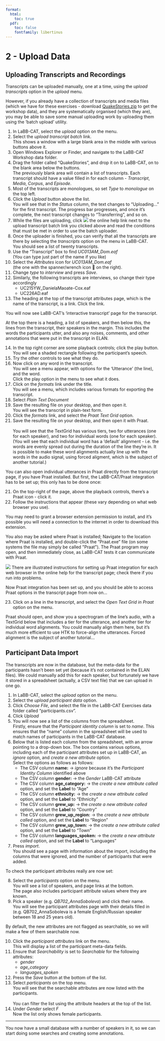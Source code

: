 ```yaml
---
format:
  html:
    toc: true
  pdf: 
    toc: false
    fontfamily: libertinus
---
```

# 2 - Upload Data

## Uploading Transcripts and Recordings

Transcripts can be uploaded manually, one at a time, using the *upload transcripts* option in the *upload* menu.

However, if you already have a collection of transcripts and media files
(which we have for these exercises - download
[QuakeStories.zip](https://publicdata.canterbury.ac.nz/Research/NZILBB/labbcat/QuakeStories.zip)
to get the workshop data), and they are systematically organised (which
they are), you may be able to save some manual uploading work by
uploading them using the 'batch upload' utility.

1.  In LaBB-CAT, select the *upload* option on the menu.
2.  Select the *upload transcript batch* link.\
    This shows a window with a large blank area in the middle with
    various buttons above it.
3.  Open Windows Explorer or Finder, and navigate to the LaBB-CAT
    Workshop data folder.
4.  Drag the folder called "QuakeStories", and drop it on to LaBB-CAT,
    on to the blank area below the buttons.\
    The previously blank area will contain a list of transcripts. Each
    transcript should have a value filled in for each column -
    *Transcript*, *Media*, *Corpus*, and *Episode*.
5.  Most of the transcripts are monologues, so set *Type* to *monologue*
    on the top left.
6.  Click the *Upload* button above the list.\
    You will see that in the *Status* column, the text changes to
    "Uploading..." for the first transcript. The progress bar
    progresses, and once it's complete, the next transcript changes to
    "Transferring", and so on.
7.  While the files are uploading, click ![](help.png) the online help
    link next to the upload transcript batch link you clicked above and
    read the conditions that must be met in order to use the batch
    uploader.
8.  Once the uploader is finished, you can verify that all the
    transcripts are there by selecting the *transcripts* option on the
    menu in LaBB-CAT.\
    You should see a list of twenty transcripts.
9.  Use the "Transcript" box to find *UC013AM_Dom.eaf*\
    (You can type just part of the name if you like)
10. Select the *Attributes* icon for *UC013AM_Dom.eaf*\
    (the one with the spanner/wrench icon 🔧 on the right).
11. Change *type* to *interview* and press *Save*.
12. Similarly, the following transcripts are interviews, so change their
    type accordingly
    -   UC215YW_DanielaMaoate-Cox.eaf
    -   UC226AD.eaf
13. The heading at the top of the transcript attributes page, which is the name of the transcript, is a link.
    Click the link.

You will now see LaBB-CAT's 'interactive transcript' page for the
transcript.

At the top there is a heading, a list of speakers, and then below
this, the lines from the transcript, their speakers in the margin.
This includes the words the participants utter, and also any noises,
comments, and other annotations that were put in the transcript in
ELAN.

14. In the top right corner are some playback controls; click the play
    button. You will see a shaded rectangle following the participant's
    speech.
14. Try the other controls to see what they do.
15. Now click on any word in the transcript.\
    You will see a menu appear, with options for the 'Utterance' (the
    line), and the word.\
    Click the play option in the menu to see what it does.
16. Click on the *formats* link under the title.\
    You will see a menu, which includes various formats for exporting
    the transcript.
17. Select *Plain Text Document*
18. Save the resulting file on your desktop, and then open it.\
    You will see the transcript in plain-text form.
19. Click the *formats* link, and select the *Praat Text Grid* option.
20. Save the resulting file on your desktop, and then open it with
    Praat.\
    \
    You will see that the TextGrid has various tiers, two for utterances
    (one for each speaker), and two for individual words (one for each
    speaker).\
    (You will see that each individual word has a 'default'
    alignment - i.e. the words are evenly spread out during the duration
    of the line they're in. It is possible to make these word
    alignments actually line up with the words in the audio signal,
    using forced aligment, which is the subject of another tutorial.)\

You can also open individual utterances in Praat directly from the
transcript page, if you have Praat installed. But first, the
LaBB-CAT/Praat integration has to be set up; this only has to be
done once:

21. On the top-right of the page, above the playback controls, there's
    a Praat icon - click it.
22. Follow the instructions that appear (these vary depending on what
    web browser you use).

:::{.callout-tip}    
You may need to grant a browser extension permission to install, and
it's possible you will need a connection to the internet in order
to download this extension.

You also may be asked where Praat is installed; Navigate to the
location where Praat is installed, and double-click the "Praat.exe"
file (on some systems the file may simply be called \"Praat\"). The
Praat program may open, and then immediately close, as LaBB-CAT
tests it can communicate with Praat.

![](help-1.png) There are illustrated instructions for setting up
Praat integration for each web browser in the online help for the
transcript page; check there if you run into problems.\
:::

Now Praat integration has been set up, and you should be able to
access Praat options in the transcript page from now on...

23. Click on a line in the transcript, and select the *Open Text Grid in
    Praat* option on the menu.
    
Praat should open, and show you a spectrogram of the line's audio,
with a TextGrid below that includes a tier for the utterance, and
another tier for individual word alignments. You could manually
align them here, but it's much more efficient to use HTK to
force-align the utterances. Forced alignment is the subject of
another tutorial...

## Participant Data Import

The transcripts are now in the database, but the meta-data for the
participants hasn't been set yet (because it's not contained in the
ELAN files). We could manually add this for each speaker, but
fortunately we have it stored in a spreadsheet (actually, a CSV text
file) that we can upload in one go.

1.  In LaBB-CAT, select the *upload* option on the menu.
2.  Select the *upload participant data* option.
3.  Click *Choose File*, and select the file in the LaBB-CAT Exercises
    data folder called "participants.csv".
4.  Click *Upload*
5.  You will now see a list of the columns from the spreadsheet.\
    Firstly, ensure that the *Participant identity column* is set to
    *name*. This ensures that the "name" column in the spreadsheet
    will be used to match names of participants in the LaBB-CAT
    database.
6.  Below that is listed each column from the spreadsheet, with an arrow
    pointing to a drop-down box. The box contains various options,
    including each of the participant attributes set up in LaBB-CAT, an
    *ignore* option, and *create a new attribute* option.\
    Select the options as follows as follows:\
    -   The CSV column **name:** → *ignore* because it's the
        *Participant Identity Column* identified above
    -   The CSV column **gender:** → the *Gender* LaBB-CAT attribute
    -   The CSV column **age_category:** → the *create a new attribute
        called* option, and set the **Label** to "Age"
    -   The CSV column **ethnicity:** → the *create a new attribute
        called* option, and set the **Label** to "Ethnicity"
    -   The CSV column **grew_up:** → the *create a new attribute
        called* option, and set the **Label** to "Country"
    -   The CSV column **grew_up_region:** → the *create a new
        attribute called* option, and set the **Label** to "Region"
    -   The CSV column **grew_up_town:** → the *create a new attribute
        called* option, and set the **Label** to "Town"
    -   The CSV column **languages_spoken:** → the *create a new
        attribute called* option, and set the **Label** to "Languages"
7.  Press *import*.\
    You should see a page with information about the import, including
    the columns that were ignored, and the number of participants that
    were added.

To check the participant attributes really are now set:

8.  Select the *participants* option on the menu.\
    You will see a list of speakers, and page links at the bottom.\
    The page also includes participant attribute values where they are
    known.
9.  Pick a speaker (e.g. *QB702_AnnaSoboleva*) and click their name.\
    You will see the participant attributes page with their details
    filled in (e.g. QB702_AnnaSoboleva is a female English/Russian
    speaker between 18 and 25 years old).

By default, the new attributes are not flagged as searchable, so we
will make a few of them searchable now.\

10. Click the *participant attributes* link on the menu.\
    This will display a list of the participant meta-data fields.
11. Ensure that *Searchability* is set to *Searchable* for the following
    attributes:
    -   *gender*
    -   *age_category*
    -   *languages_spoken*
12. Press the *Save* button at the bottom of the list.
13. Select *participants* on the top menu.\
    You will see that the searchable attributes are now listed with the
    participants.\
    \
    You can filter the list using the attribute headers at the top of
    the list.
14. Under *Gender* select *F*\
    Now the list only shows female participants.

---

You now have a small database with a number of speakers in it, so we can
start doing some searches and creating some annotations.
